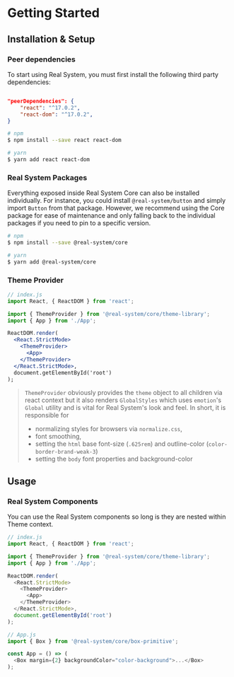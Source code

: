 

<Meta title="Real System/Getting Started" parameters={makeMdxParameters()} />

# Getting Started

## Installation & Setup

### Peer dependencies

To start using Real System, you must first install the following third party dependencies:

```json copy=false

"peerDependencies": {
    "react": "^17.0.2",
    "react-dom": "^17.0.2",
}
```

```bash
# npm
$ npm install --save react react-dom

# yarn
$ yarn add react react-dom
```

### Real System Packages

Everything exposed inside Real System Core can also be installed individually. For instance, you could install `@real-system/button` and simply import `Button` from that package. However, we recommend using the Core package for ease of maintenance and only falling back to the individual packages if you need to pin to a specific version.

```bash
# npm
$ npm install --save @real-system/core

# yarn
$ yarn add @real-system/core
```

### Theme Provider

```jsx
// index.js
import React, { ReactDOM } from 'react';

import { ThemeProvider } from '@real-system/core/theme-library';
import { App } from './App';

ReactDOM.render(
  <React.StrictMode>
    <ThemeProvider>
      <App>
    </ThemeProvider>
  </React.StrictMode>,
  document.getElementById('root')
);
```

> `ThemeProvider` obviously provides the `theme` object to all children via react context but it also renders `GlobalStyles` which uses `emotion`'s `Global` utility and is vital for Real System's look and feel. In short, it is responsible for
>
> - normalizing styles for browsers via `normalize.css`,
> - font smoothing,
> - setting the `html` base font-size (`.625rem`) and outline-color (`color-border-brand-weak-3`)
> - setting the `body` font properties and background-color

## Usage

### Real System Components

You can use the Real System components so long is they are nested within Theme context.

```js
// index.js
import React, { ReactDOM } from 'react';

import { ThemeProvider } from '@real-system/core/theme-library';
import { App } from './App';

ReactDOM.render(
  <React.StrictMode>
    <ThemeProvider>
      <App>
    </ThemeProvider>
  </React.StrictMode>,
  document.getElementById('root')
);

// App.js
import { Box } from '@real-system/core/box-primitive';

const App = () => (
  <Box margin={2} backgroundColor="color-background">...</Box>
);
```
